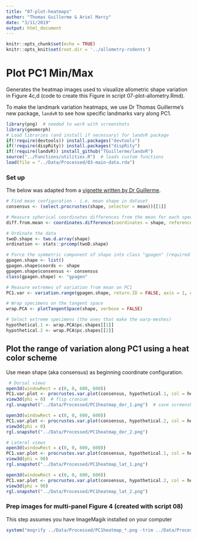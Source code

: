 ```yaml
---
title: "07-plot-heatmaps"
author: "Thomas Guillerme & Ariel Marcy"
date: "3/11/2019"
output: html_document
---
```


```r
knitr::opts_chunk$set(echo = TRUE)
knitr::opts_knit$set(root.dir = '../allometry-rodents')
```

# Plot PC1 Min/Max
Generates the heatmap images used to visualize allometric shape variation in Figure 4c,d (code to create this Figure in script 07-plot-allometry.Rmd).

To make the landmark variation heatmaps, we use Dr Thomas Guillerme's new package, `landvR` to see how specific landmarks vary along PC1.

```r
library(png)  # needed to work with screenshots
library(geomorph)
# Load libraries (and install if necessary) for landvR package
if(!require(devtools)) install.packages("devtools")
if(!require(dispRity)) install.packages("dispRity")
if(!require(landvR)) install_github("TGuillerme/landvR")
source("../Functions/utilities.R")  # loads custom functions
load(file = "../Data/Processed/03-main-data.rda")
```

### Set up
The below was adapted from a [vignette written by Dr Guillerme](https://cdn.rawgit.com/TGuillerme/landvR/8a6a6bd5/inst/vignettes/Landmark_partition_test.html).
```r
# Find mean configuration - i.e. mean shape in dataset
consensus <- (select.procrustes(shape, selector = mean))[[1]]

# Measure spherical coordinates differences from the mean for each specimen for each landmark
diff.from.mean <- coordinates.difference(coordinates = shape, reference = consensus, type = "spherical")

# Ordinate the data
twoD.shape <- two.d.array(shape)
ordination <- stats::prcomp(twoD.shape)

# Force the symmetric component of shape into class "gpagen" (required for variation.range)
gpagen.shape <- list()
gpagen.shape$coords <- shape
gpagen.shape$consensus <- consensus
class(gpagen.shape) <- "gpagen"

# Measure extremes of variation from mean on PC1
PC1.var <- variation.range(gpagen.shape, return.ID = FALSE, axis = 1, ordination = ordination, type = "spherical")

# Wrap specimens on the tangent space
wrap.PCA <- plotTangentSpace(shape, verbose = FALSE)

# Select extreme specimens (the ones that make the warp-meshes)
hypothetical.1 <- wrap.PCA$pc.shapes[[1]]
hypothetical.2 <- wrap.PCA$pc.shapes[[2]]
```

## Plot the range of variation along PC1 using a heat color scheme
Use mean shape (aka consensus) as beginning coordinate configuration.
```r
 # Dorsal views
open3d(windowRect = c(0, 0, 600, 600))
PC1.var.plot <- procrustes.var.plot(consensus, hypothetical.1, col = heat.colors, col.val = PC1.var[, "radius"], labels = FALSE)
view3d(phi = 0)  # flip cranium
rgl.snapshot("../Data/Processed/PC1heatmap_dor_1.png")  # save screenshot for multipanel plot

open3d(windowRect = c(0, 0, 600, 600))
PC1.var.plot <- procrustes.var.plot(consensus, hypothetical.2, col = heat.colors, col.val = PC1.var[, "radius"], labels = FALSE)
view3d(phi = 0)
rgl.snapshot("../Data/Processed/PC1heatmap_dor_2.png")

# Lateral views
open3d(windowRect = c(0, 0, 600, 600))
PC1.var.plot <- procrustes.var.plot(consensus, hypothetical.1, col = heat.colors, col.val = PC1.var[, "radius"], labels = FALSE)
view3d(phi = 90)
rgl.snapshot("../Data/Processed/PC1heatmap_lat_1.png")

open3d(windowRect = c(0, 0, 600, 600))
PC1.var.plot <- procrustes.var.plot(consensus, hypothetical.2, col = heat.colors, col.val = PC1.var[, "radius"], labels = FALSE)
view3d(phi = 90)
rgl.snapshot("../Data/Processed/PC1heatmap_lat_2.png")
```

### Prep images for multi-panel Figure 4 (created with script 08)
This step assumes you have ImageMagik installed on your computer
```r
system("mogrify ../Data/Processed/PC1heatmap_*.png -trim ../Data/Processed/*.png")  # removes whitespace (requires ImageMagik)
```